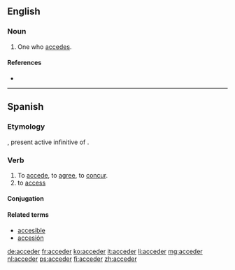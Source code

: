 {{also|accéder}}
==English==

===Noun===
{{en-noun}}

# One who [[accede]]s.

====References====
* {{R:Webster 1913}}

----

==Spanish==

===Etymology===
{{etyl|la|es}} {{term|accedere|accēdere|lang=la}}, present active infinitive of {{term|accedo|accēdō|lang=la}}.

===Verb===
{{es-verb|acced|er}}

# To [[accede]], to [[agree]], to [[concur]].
# to [[access]]

====Conjugation====
{{es-conj-er|acced}}

====Related terms====
* [[accesible]]
* [[accesión]]

[[de:acceder]]
[[fr:acceder]]
[[ko:acceder]]
[[it:acceder]]
[[li:acceder]]
[[mg:acceder]]
[[nl:acceder]]
[[ps:acceder]]
[[fi:acceder]]
[[zh:acceder]]